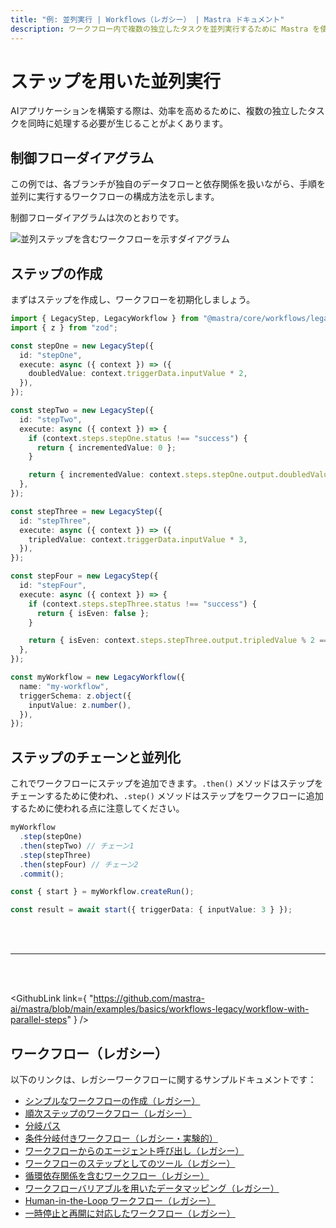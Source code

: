 ```yaml
---
title: "例: 並列実行 | Workflows（レガシー） | Mastra ドキュメント"
description: ワークフロー内で複数の独立したタスクを並列実行するために Mastra を使う例。
---
```




# ステップを用いた並列実行

AIアプリケーションを構築する際は、効率を高めるために、複数の独立したタスクを同時に処理する必要が生じることがよくあります。

## 制御フローダイアグラム

この例では、各ブランチが独自のデータフローと依存関係を扱いながら、手順を並列に実行するワークフローの構成方法を示します。

制御フローダイアグラムは次のとおりです。

<img
  src="/parallel-chains.png"
  alt="並列ステップを含むワークフローを示すダイアグラム"
  width={600}
/>

## ステップの作成

まずはステップを作成し、ワークフローを初期化しましょう。

```ts showLineNumbers copy
import { LegacyStep, LegacyWorkflow } from "@mastra/core/workflows/legacy";
import { z } from "zod";

const stepOne = new LegacyStep({
  id: "stepOne",
  execute: async ({ context }) => ({
    doubledValue: context.triggerData.inputValue * 2,
  }),
});

const stepTwo = new LegacyStep({
  id: "stepTwo",
  execute: async ({ context }) => {
    if (context.steps.stepOne.status !== "success") {
      return { incrementedValue: 0 };
    }

    return { incrementedValue: context.steps.stepOne.output.doubledValue + 1 };
  },
});

const stepThree = new LegacyStep({
  id: "stepThree",
  execute: async ({ context }) => ({
    tripledValue: context.triggerData.inputValue * 3,
  }),
});

const stepFour = new LegacyStep({
  id: "stepFour",
  execute: async ({ context }) => {
    if (context.steps.stepThree.status !== "success") {
      return { isEven: false };
    }

    return { isEven: context.steps.stepThree.output.tripledValue % 2 === 0 };
  },
});

const myWorkflow = new LegacyWorkflow({
  name: "my-workflow",
  triggerSchema: z.object({
    inputValue: z.number(),
  }),
});
```


## ステップのチェーンと並列化

これでワークフローにステップを追加できます。`.then()` メソッドはステップをチェーンするために使われ、`.step()` メソッドはステップをワークフローに追加するために使われる点に注意してください。

```ts showLineNumbers copy
myWorkflow
  .step(stepOne)
  .then(stepTwo) // チェーン1
  .step(stepThree)
  .then(stepFour) // チェーン2
  .commit();

const { start } = myWorkflow.createRun();

const result = await start({ triggerData: { inputValue: 3 } });
```

<br />

<br />

<hr className="dark:border-[#404040] border-gray-300" />

<br />

<br />

<GithubLink
  link={
"https://github.com/mastra-ai/mastra/blob/main/examples/basics/workflows-legacy/workflow-with-parallel-steps"
}
/>


## ワークフロー（レガシー）

以下のリンクは、レガシーワークフローに関するサンプルドキュメントです：

- [シンプルなワークフローの作成（レガシー）](/examples/workflows_legacy/creating-a-workflow)
- [順次ステップのワークフロー（レガシー）](/examples/workflows_legacy/sequential-steps)
- [分岐パス](/examples/workflows_legacy/branching-paths)
- [条件分岐付きワークフロー（レガシー・実験的）](/examples/workflows_legacy/conditional-branching)
- [ワークフローからのエージェント呼び出し（レガシー）](/examples/workflows_legacy/calling-agent)
- [ワークフローのステップとしてのツール（レガシー）](/examples/workflows_legacy/using-a-tool-as-a-step)
- [循環依存関係を含むワークフロー（レガシー）](/examples/workflows_legacy/cyclical-dependencies)
- [ワークフローバリアブルを用いたデータマッピング（レガシー）](/examples/workflows_legacy/workflow-variables)
- [Human-in-the-Loop ワークフロー（レガシー）](/examples/workflows_legacy/human-in-the-loop)
- [一時停止と再開に対応したワークフロー（レガシー）](/examples/workflows_legacy/suspend-and-resume)